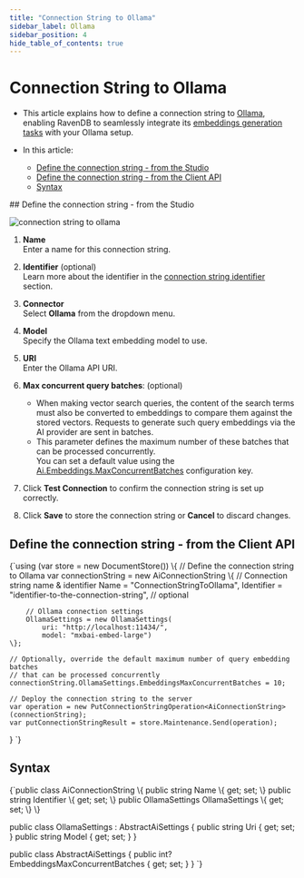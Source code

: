 ---
title: "Connection String to Ollama"
sidebar_label: Ollama
sidebar_position: 4
hide_table_of_contents: true
---




# Connection String to Ollama
<LanguageSwitcher supportedLanguages={supportedLanguages} />
<LanguageContent language="csharp">

<Admonition type="note" title="Note">

* This article explains how to define a connection string to [Ollama](https://ollama.com/blog/embedding-models),  
  enabling RavenDB to seamlessly integrate its [embeddings generation tasks](../../ai-integration/generating-embeddings/overview.mdx) with your Ollama setup.

* In this article:
  * [Define the connection string - from the Studio](../../ai-integration/connection-strings/ollama.mdx#define-the-connection-string---from-the-studio)
  * [Define the connection string - from the Client API](../../ai-integration/connection-strings/ollama.mdx#define-the-connection-string---from-the-client-api)
  * [Syntax](../../ai-integration/connection-strings/ollama.mdx#syntax) 
    
</Admonition>
## Define the connection string - from the Studio

![connection string to ollama](./assets/ollama.png)

1. **Name**  
   Enter a name for this connection string.

2. **Identifier** (optional)  
   Learn more about the identifier in the [connection string identifier](../../ai-integration/connection-strings/connection-strings-overview.mdx#the-connection-string-identifier) section.

3. **Connector**  
   Select **Ollama** from the dropdown menu.

4. **Model**  
   Specify the Ollama text embedding model to use.

5. **URI**  
   Enter the Ollama API URI.

6. **Max concurrent query batches**: (optional)
   * When making vector search queries, the content of the search terms must also be converted to embeddings to compare them against the stored vectors.
     Requests to generate such query embeddings via the AI provider are sent in batches.
   * This parameter defines the maximum number of these batches that can be processed concurrently.  
     You can set a default value using the [Ai.Embeddings.MaxConcurrentBatches](../../server/configuration/ai-integration-configuration.mdx#aiembeddingsmaxconcurrentbatches) configuration key.

7. Click **Test Connection** to confirm the connection string is set up correctly.

8. Click **Save** to store the connection string or **Cancel** to discard changes.



## Define the connection string - from the Client API

<TabItem value="create_connection_string_ollama" label="create_connection_string_ollama">
<CodeBlock language="csharp">
{`using (var store = new DocumentStore())
\{
    // Define the connection string to Ollama
    var connectionString = new AiConnectionString
    \{
        // Connection string name & identifier
        Name = "ConnectionStringToOllama", 
        Identifier = "identifier-to-the-connection-string", // optional
        
        // Ollama connection settings
        OllamaSettings = new OllamaSettings(
            uri: "http://localhost:11434/",
            model: "mxbai-embed-large")
    \};
    
    // Optionally, override the default maximum number of query embedding batches
    // that can be processed concurrently 
    connectionString.OllamaSettings.EmbeddingsMaxConcurrentBatches = 10;
    
    // Deploy the connection string to the server
    var operation = new PutConnectionStringOperation<AiConnectionString>(connectionString);
    var putConnectionStringResult = store.Maintenance.Send(operation);
\}
`}
</CodeBlock>
</TabItem>



## Syntax

<TabItem value="ollama_settings" label="ollama_settings">
<CodeBlock language="csharp">
{`public class AiConnectionString
\{
    public string Name \{ get; set; \}
    public string Identifier \{ get; set; \}
    public OllamaSettings OllamaSettings \{ get; set; \}
\}

public class OllamaSettings : AbstractAiSettings
\{
    public string Uri \{ get; set; \}
    public string Model \{ get; set; \}
\}

public class AbstractAiSettings
\{
    public int? EmbeddingsMaxConcurrentBatches \{ get; set; \}
\}
`}
</CodeBlock>
</TabItem>




</LanguageContent>

<!---
### Vector Search
- [RavenDB as a vector database](../../ai-integration/vector-search/ravendb-as-vector-database)
- [Vector search using a static index](../../ai-integration/vector-search/vector-search-using-static-index)
- [Vector search using a dynamic query](../../ai-integration/vector-search/vector-search-using-dynamic-query)

### Embeddings Generation
- [Generating embeddings - overview](../../ai-integration/generating-embeddings/overview)
- [Embeddings generation task](../../ai-integration/generating-embeddings/embeddings-generation-task)

### AI Connection Strings
- [Connection strings - overview](../../ai-integration/connection-strings/connection-strings-overview)


-->